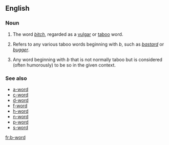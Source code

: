 ==English==

===Noun===
{{en-noun|head=[[b]]-[[word]]}}

# {{context|euphemistic}} The word ''[[bitch]]'', regarded as a [[vulgar]] or [[taboo]] word.
# {{context|euphemistic}} Refers to any various taboo words beginning with  ''b'', such as ''[[bastard]]'' or ''[[bugger]]''.
# Any word beginning with ''b'' that is not normally taboo but is considered (often humorously) to be so in the given context.

===See also===
* [[a-word]]
* [[c-word]]
* [[d-word]]
* [[f-word]]
* [[h-word]]
* [[n-word]]
* [[p-word]]
* [[s-word]]
[[fr:b-word]]